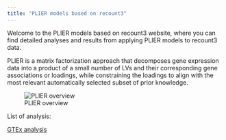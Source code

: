```yaml
---
title: "PLIER models based on recount3"
---
```


Welcome to the PLIER models based on recount3 website, where you can find detailed analyses and results from applying PLIER models to recount3 data.

PLIER is a matrix factorization approach that decomposes gene expression data into a product of a small number of LVs and their corresponding gene associations or loadings, while constraining the loadings to align with the most relevant automatically selected subset of prior knowledge. 

![PLIER overview](images/plier_overview.png)

List of analysis:

[GTEx analysis](docs/nbs/10_gtex/GTEx_PLIER_exploration.html)